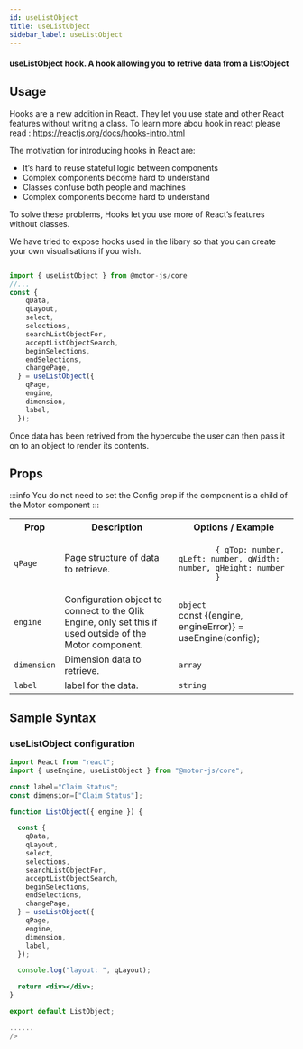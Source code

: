 ```yaml
---
id: useListObject
title: useListObject
sidebar_label: useListObject
---
```


#### useListObject hook. A hook allowing you to retrive data from a ListObject

## Usage

Hooks are a new addition in React. They let you use state and other React features without writing a class. To learn more abou hook in react please read : <a>https://reactjs.org/docs/hooks-intro.html</a>

The motivation for introducing hooks in React are:

- It’s hard to reuse stateful logic between components
- Complex components become hard to understand
- Classes confuse both people and machines
- Complex components become hard to understand

To solve these problems, Hooks let you use more of React’s features without classes.

We have tried to expose hooks used in the libary so that you can create your own visualisations if you wish.

```javascript

import { useListObject } from @motor-js/core
//...
const {
    qData,
    qLayout,
    select,
    selections,
    searchListObjectFor,
    acceptListObjectSearch,
    beginSelections,
    endSelections,
    changePage,
  } = useListObject({
    qPage,
    engine,
    dimension,
    label,
  });

```

Once data has been retrived from the hypercube the user can then pass it on to an object to render its contents.

## Props

:::info
You do not need to set the Config prop if the component is a child of the Motor component
:::

<table>
  <tr>
    <th>Prop</th>
    <th>Description</th>
    <th>Options / Example</th>
  </tr>
  <tr>
    <td>
      <code>qPage</code>
    </td>
    <td>Page structure of data to retrieve.</td>
    <td>
      <code>
        &#123; qTop: number, qLeft: number, qWidth: number, qHeight: number
        &#125;
      </code>
      <br />
    </td>
  </tr>
  <tr>
    <td>
      <code>engine</code>
    </td>
    <td>
      Configuration object to connect to the Qlik Engine, only set this if used
      outside of the Motor component.
    </td>
    <td>
      <code>object</code>
      <br />
      const &#123;(engine, engineError)&#125; = useEngine(config);
    </td>
  </tr>
  <tr>
    <td>
      <code>dimension</code>
    </td>
    <td>Dimension data to retrieve.</td>
    <td>
      <code>array</code>
      <br />
    </td>
  </tr>
  <tr>
    <td>
      <code>label</code>
    </td>
    <td>label for the data.</td>
    <td>
      <code>string</code>
      <br />
    </td>
  </tr>
</table>

## Sample Syntax

### useListObject configuration

```jsx {9-24}
import React from "react";
import { useEngine, useListObject } from "@motor-js/core";

const label="Claim Status";
const dimension=["Claim Status"];

function ListObject({ engine }) {

  const {
    qData,
    qLayout,
    select,
    selections,
    searchListObjectFor,
    acceptListObjectSearch,
    beginSelections,
    endSelections,
    changePage,
  } = useListObject({
    qPage,
    engine,
    dimension,
    label,
  });

  console.log("layout: ", qLayout);

  return <div></div>;
}

export default ListObject;

......
/>
```
